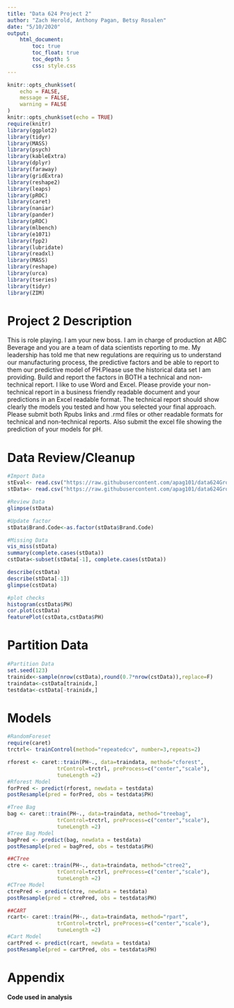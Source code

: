 ```yaml
---
title: "Data 624 Project 2"
author: "Zach Herold, Anthony Pagan, Betsy Rosalen"
date: "5/10/2020"
output: 
    html_document:
        toc: true
        toc_float: true
        toc_depth: 5
        css: style.css
---
```


```r
knitr::opts_chunk$set(
	echo = FALSE,
	message = FALSE,
	warning = FALSE
)
knitr::opts_chunk$set(echo = TRUE)
require(knitr)
library(ggplot2)
library(tidyr)
library(MASS)
library(psych)
library(kableExtra)
library(dplyr)
library(faraway)
library(gridExtra)
library(reshape2)
library(leaps)
library(pROC)
library(caret)
library(naniar)
library(pander)
library(pROC)
library(mlbench)
library(e1071)
library(fpp2)
library(lubridate)
library(readxl)
library(MASS)
library(reshape)
library(urca)
library(tseries)
library(tidyr)
library(ZIM)
```

# Project 2 Description 

This is role playing. I am your new boss. I am in charge of production at ABC Beverage and you are a team of data scientists reporting to me. My leadership has told me that new regulations are requiring us to understand our manufacturing process, the predictive factors and be able to report to them our predictive model of PH.Please use the historical data set I am providing.  Build and report the factors in BOTH a technical and non-technical report. I like to use Word and Excel. Please provide your non-technical report in a  business friendly readable document and your predictions in an Excel readable format. The technical report should show clearly the models you tested and how you selected your final approach. Please submit both Rpubs links and .rmd files or other readable formats for technical and non-technical reports. Also submit the excel file showing the prediction of your models for pH.

# Data Review/Cleanup

```r
#Import Data
stEval<- read.csv("https://raw.githubusercontent.com/apag101/data624Group5/master/Project2/StudentEvaluation.csv?token=AB3M6K7RXH65YIAKWZBQ6KK6XA7R2", header = TRUE)
stData<- read.csv("https://raw.githubusercontent.com/apag101/data624Group5/master/Project2/StudentData.csv?token=AB3M6K4AYHCT5HBFJYHCCSC6XBACQ", header = TRUE)

#Review Data
glimpse(stData)

#Update factor
stData$Brand.Code<-as.factor(stData$Brand.Code)

#Missing Data
vis_miss(stData)
summary(complete.cases(stData))
cstData<-subset(stData[-1], complete.cases(stData))

describe(cstData)
describe(stData[-1])
glimpse(cstData)

#plot checks
histogram(cstData$PH)
cor.plot(cstData)
featurePlot(cstData,cstData$PH)
```

# Partition Data

```r

#Partition Data
set.seed(123)
trainidx<-sample(nrow(cstData),round(0.7*nrow(cstData)),replace=F)
traindata<-cstData[trainidx,]
testdata<-cstData[-trainidx,]

```

# Models

```r

#RandomForeset
require(caret)
trctrl<- trainControl(method="repeatedcv", number=3,repeats=2)

rforest <- caret::train(PH~., data=traindata, method="cforest", 
                trControl=trctrl, preProcess=c("center","scale"),
                tuneLength =2)
#Rforest Model
forPred <- predict(rforest, newdata = testdata)
postResample(pred = forPred, obs = testdata$PH)

#Tree Bag
bag <- caret::train(PH~., data=traindata, method="treebag", 
                trControl=trctrl, preProcess=c("center","scale"),
                tuneLength =2)
#Tree Bag Model
bagPred <- predict(bag, newdata = testdata)
postResample(pred = bagPred, obs = testdata$PH)

##CTree
ctre <- caret::train(PH~., data=traindata, method="ctree2", 
                trControl=trctrl, preProcess=c("center","scale"),
                tuneLength =2)
#CTree Model
ctrePred <- predict(ctre, newdata = testdata)
postResample(pred = ctrePred, obs = testdata$PH)

##CART
rcart<- caret::train(PH~., data=traindata, method="rpart",
                trControl=trctrl, preProcess=c("center","scale"),
                tuneLength =2)
#Cart Model
cartPred <- predict(rcart, newdata = testdata)
postResample(pred = cartPred, obs = testdata$PH)
```



# Appendix

**Code used in analysis**
```r

```

